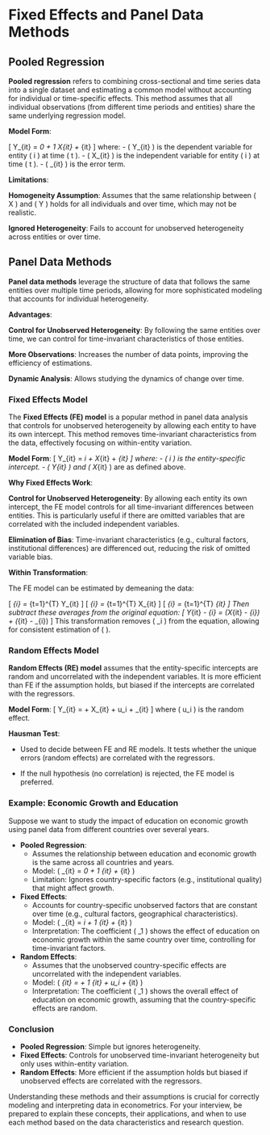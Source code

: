 # Fixed Effects and Panel Data Methods

## Pooled Regression

**Pooled regression** refers to combining cross-sectional and time series data into a single dataset and estimating a common model without accounting for individual or time-specific effects. This method assumes that all individual observations (from different time periods and entities) share the same underlying regression model.

**Model Form**:

\[ Y_{it} = \beta_0 + \beta_1 X_{it} + \epsilon_{it} \]
where:
- \( Y_{it} \) is the dependent variable for entity \( i \) at time \( t \).
- \( X_{it} \) is the independent variable for entity \( i \) at time \( t \).
- \( \epsilon_{it} \) is the error term.

**Limitations**:

**Homogeneity Assumption**: Assumes that the same relationship between \( X \) and \( Y \) holds for all individuals and over time, which may not be realistic.

**Ignored Heterogeneity**: Fails to account for unobserved heterogeneity across entities or over time.

## Panel Data Methods

**Panel data methods** leverage the structure of data that follows the same entities over multiple time periods, allowing for more sophisticated modeling that accounts for individual heterogeneity.

**Advantages**:

**Control for Unobserved Heterogeneity**: By following the same entities over time, we can control for time-invariant characteristics of those entities.

**More Observations**: Increases the number of data points, improving the efficiency of estimations.

**Dynamic Analysis**: Allows studying the dynamics of change over time.

### Fixed Effects Model

The **Fixed Effects (FE) model** is a popular method in panel data analysis that controls for unobserved heterogeneity by allowing each entity to have its own intercept. This method removes time-invariant characteristics from the data, effectively focusing on within-entity variation.

**Model Form**:
\[ Y_{it} = \alpha_i + \beta X_{it} + \epsilon_{it} \]
where:
- \( \alpha_i \) is the entity-specific intercept.
- \( Y_{it} \) and \( X_{it} \) are as defined above.

**Why Fixed Effects Work**:

**Control for Unobserved Heterogeneity**: By allowing each entity its own intercept, the FE model controls for all time-invariant differences between entities. This is particularly useful if there are omitted variables that are correlated with the included independent variables.

**Elimination of Bias**: Time-invariant characteristics (e.g., cultural factors, institutional differences) are differenced out, reducing the risk of omitted variable bias.

**Within Transformation**:

The FE model can be estimated by demeaning the data:

\[ \overline{Y}_{i} = \frac{1}{T} \sum_{t=1}^{T} Y_{it} \]
\[ \overline{X}_{i} = \frac{1}{T} \sum_{t=1}^{T} X_{it} \]
\[ \overline{\epsilon}_{i} = \frac{1}{T} \sum_{t=1}^{T} \epsilon_{it} \]
Then subtract these averages from the original equation:
\[ Y_{it} - \overline{Y}_{i} = \beta (X_{it} - \overline{X}_{i}) + (\epsilon_{it} - \overline{\epsilon}_{i}) \]
This transformation removes \( \alpha_i \) from the equation, allowing for consistent estimation of \( \beta \).

### Random Effects Model

**Random Effects (RE) model** assumes that the entity-specific intercepts are random and uncorrelated with the independent variables. It is more efficient than FE if the assumption holds, but biased if the intercepts are correlated with the regressors.

**Model Form**:
\[ Y_{it} = \alpha + \beta X_{it} + u_i + \epsilon_{it} \]
where \( u_i \) is the random effect.

**Hausman Test**:

- Used to decide between FE and RE models. It tests whether the unique errors (random effects) are correlated with the regressors.

- If the null hypothesis (no correlation) is rejected, the FE model is preferred.

### Example: Economic Growth and Education

Suppose we want to study the impact of education on economic growth using panel data from different countries over several years.

- **Pooled Regression**:
  - Assumes the relationship between education and economic growth is the same across all countries and years.
  - Model: \( \text{Growth}_{it} = \beta_0 + \beta_1 \text{Education}_{it} + \epsilon_{it} \)
  - Limitation: Ignores country-specific factors (e.g., institutional quality) that might affect growth.

- **Fixed Effects**:
  - Accounts for country-specific unobserved factors that are constant over time (e.g., cultural factors, geographical characteristics).
  - Model: \( \text{Growth}_{it} = \alpha_i + \beta_1 \text{Education}_{it} + \epsilon_{it} \)
  - Interpretation: The coefficient \( \beta_1 \) shows the effect of education on economic growth within the same country over time, controlling for time-invariant factors.

- **Random Effects**:
  - Assumes that the unobserved country-specific effects are uncorrelated with the independent variables.
  - Model: \( \text{Growth}_{it} = \alpha + \beta_1 \text{Education}_{it} + u_i + \epsilon_{it} \)
  - Interpretation: The coefficient \( \beta_1 \) shows the overall effect of education on economic growth, assuming that the country-specific effects are random.

### Conclusion

- **Pooled Regression**: Simple but ignores heterogeneity.
- **Fixed Effects**: Controls for unobserved time-invariant heterogeneity but only uses within-entity variation.
- **Random Effects**: More efficient if the assumption holds but biased if unobserved effects are correlated with the regressors.

Understanding these methods and their assumptions is crucial for correctly modeling and interpreting data in econometrics. For your interview, be prepared to explain these concepts, their applications, and when to use each method based on the data characteristics and research question.